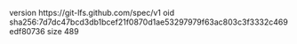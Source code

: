 version https://git-lfs.github.com/spec/v1
oid sha256:7d7dc47bcd3db1bcef21f0870d1ae53297979f63ac803c3f3332c469edf80736
size 489
